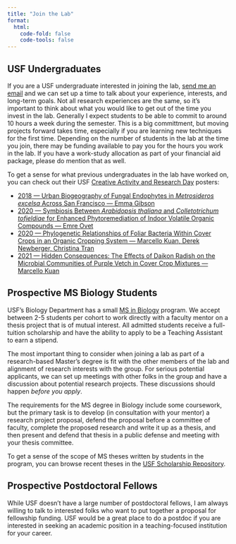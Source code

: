```yaml
---
title: "Join the Lab"
format: 
  html:
    code-fold: false
    code-tools: false
---
```


## USF Undergraduates

If you are a USF undergraduate interested in joining the lab, [send me an email](mailto:nzimmerman@usfca.edu) and we can set up a time to talk about your experience, interests, and long-term goals. Not all research experiences are the same, so it's important to think about what you would like to get out of the time you invest in the lab. Generally I expect students to be able to commit to around 10 hours a week during the semester. This is a big committment, but moving projects forward takes time, especially if you are learning new techniques for the first time. Depending on the number of students in the lab at the time you join, there may be funding available to pay you for the hours you work in the lab. If you have a work-study allocation as part of your financial aid package, please do mention that as well.

To get a sense for what previous undergraduates in the lab have worked on, you can check out their USF [Creative Activity and Research Day](https://myusf.usfca.edu/arts-sciences/card) posters:

* [2018 --- Urban Biogeography of Fungal Endophytes in *Metrosideros excelsa* Across San Francisco --- Emma Gibson](https://repository.usfca.edu/artsci_stu/2018/posters/26/)
* [2020 --- Symbiosis Between *Arabidopsis thaliana* and *Colletotrichum tofieldiae* for Enhanced Phytoremediation of Indoor Volatile Organic Compounds --- Emre Ovet](https://repository.usfca.edu/artsci_stu/2020/posters/14/)
* [2020 --- Phylogenetic Relationships of Foliar Bacteria Within Cover Crops in an Organic Cropping System --- Marcello Kuan, Derek Newberger, Christina Tran](https://repository.usfca.edu/artsci_stu/2020/posters/30/)
* [2021 --- Hidden Consequences: The Effects of Daikon Radish on the Microbial Communities of Purple Vetch in Cover Crop Mixtures --- Marcello Kuan](https://repository.usfca.edu/artsci_stu/2021/posters/22/)

## Prospective MS Biology Students

USF's Biology Department has a small [MS in Biology](https://www.usfca.edu/arts-sciences/programs/graduate/biology) program. We accept between 2-5 students per cohort to work directly with a faculty mentor on a thesis project that is of mutual interest. All admitted students receive a full-tuition scholarship and have the ability to apply to be a Teaching Assistant to earn a stipend.

The most important thing to consider when joining a lab as part of a research-based Master's degree is fit with the other members of the lab and alignment of research interests with the group. For serious potential applicants, we can set up meetings with other folks in the group and have a discussion about potential research projects. These discussions should happen *before you apply*.

The requirements for the MS degree in Biology include some coursework, but the primary task is to develop (in consultation with your mentor) a research project proposal, defend the proposal before a committee of faculty, complete the proposed research and write it up as a thesis, and then present and defend that thesis in a public defense and meeting with your thesis committee.

To get a sense of the scope of MS theses written by students in the program, you can browse recent theses in the [USF Scholarship Repository](https://repository.usfca.edu/biol_stu/).

## Prospective Postdoctoral Fellows

While USF doesn't have a large number of postdoctoral fellows, I am always willing to talk to interested folks who want to put together a proposal for fellowship funding. USF would be a great place to do a postdoc if you are interested in seeking an academic position in a teaching-focused institution for your career.
